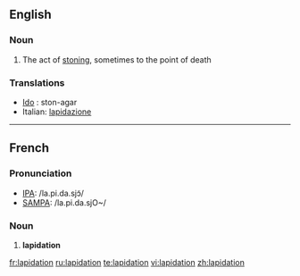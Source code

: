 ==English==
===Noun===
{{en-noun}}
# The act of [[stoning]], sometimes to the point of death

===Translations===
* [[Ido]] : ston-agar
*Italian: [[lapidazione]] {{f}}
----

==French==

===Pronunciation===
*[[w:IPA|IPA]]: /la.pi.da.sjɔ̃/
*[[w:SAMPA|SAMPA]]: /la.pi.da.sjO~/

===Noun===
# '''lapidation'''

[[fr:lapidation]]
[[ru:lapidation]]
[[te:lapidation]]
[[vi:lapidation]]
[[zh:lapidation]]
